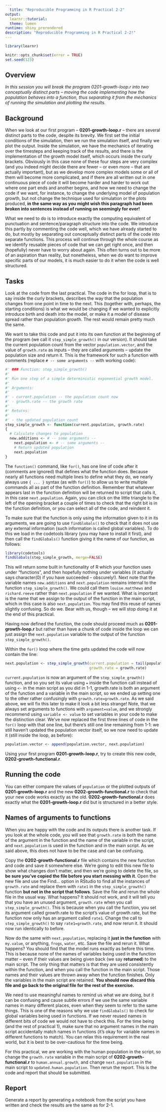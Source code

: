 ```yaml
---
  title: "Reproducible Programming in R Practical 2-2"
output:
  learnr::tutorial:
  theme: lumen
runtime: shiny_prerendered
description: "Reproducible Programming in R Practical 2-2!"
---
```


```r
library(learnr)

knitr::opts_chunk$set(error = TRUE)
set.seed(123)
```


## Overview

*In this session you will break the program 0201-growth-loop.r into two conceptually distinct parts – moving the code implementing how the population behaves into a function, thus separating it from the mechanics of running the simulation and plotting the results.*

## Background

When we look at our first program – **0201-growth-loop.r** – there are several
distinct parts to the code, despite its brevity. We first set the initial 
conditions of the simulation, then we run the simulation itself, and finally we 
plot the output. Inside the simulation, we have the mechanics of iterating over 
the timesteps and keeping track of the results, and there is the implementation 
of the growth model itself, which occurs inside the curly brackets. Obviously in 
this case none of these four steps are very complex (and you indeed might decide 
there are fewer – or even more – that are actually important), but as we develop 
more complex models some or all of them will become more complicated, and if 
there are all written out in one continuous piece of code it will become harder 
and harder to work out where one part ends and another begins, and how we need 
to change the code if we want, for instance, to change the underlying model of 
population growth, but not change the technique used for simulation or the plots 
produced, **in the same way as you might wish this paragraph had been broken into sentences instead of running on seemingly for ever!**

What we need to do is to introduce exactly the computing equivalent of 
punctuation and sentence/paragraph structure into the code. We introduce this 
partly by commenting the code well, which we have already started to do, but 
mostly by separating out conceptually distinct parts of the code into separate 
functions. This process will continue through the whole course as we identify 
reusable pieces of code that we can get right once, and then (hopefully) never 
have to worry about again. This often turns out to be more of an aspiration than 
reality, but nonetheless, when we do want to improve specific parts of our 
models, it is much easier to do it when the code is well structured.

## Tasks

Look at the code from the last practical. The code in the for loop, that is to 
say inside the curly brackets, describes the way that the population changes 
from one point in time to the next. This (together with, perhaps, the starting 
conditions) is what we would be changing if we wanted to explicitly introduce 
birth and death into the model, or make it a model of disease spread rather than 
population growth. The rest would remain pretty much the same.

We want to take this code and put it into its own function at the beginning of 
the program (we call it `step_simple_growth()` in our version). It should take 
the current population count from the vector `population.vector`, and the value 
of `growth.rate` as inputs – they are called arguments – update the population 
size and return it. This is the framework for such a function with comments 
(replace `# -- some arguments --` with working code):

```r
#' ### Function: step_simple_growth() 
#'
#' Run one step of a simple deterministic exponential growth model. 
#'
#' Arguments: 
#'
#' - current.population -- the population count now
#' - growth.rate -- the growth rate 
#'
#' Returns:
#'
#' - the updated population count
step_simple_growth <- function(current.population, growth.rate)
{
  # Calculate changes to population
  new.additions <- # -- some arguments --
    next.population <- # -- some arguments --
    # Return updated population
    next.population
}
```
The `function()` command, like `for()`, has one line of code after it (comments 
are ignored) that defines what the function does. Because nearly all functions 
need multiple lines to define what they do, we nearly always use `{ ... }` 
syntax (as with `for()`) to allow us to write multiple commands all as part of 
the function definition. Remember that whatever appears last in the function 
definition will be returned to script that calls it, in this case 
`next.population`. Again, you can click on the little triangle to the left of 
the opening bracket a couple of times to check that the right bit is in the 
function definition, or you can select all of the code, and reindent it.

To make sure that the function is only using the information given to it in its 
arguments, we are going to use `findGlobals()` to check that it does not use any 
external information (such information is called global variables). To do this 
we load in the codetools library (you may have to install it first), and then 
call the `findGlobals()` function giving it the name of our function, as 
follows:

```r
library(codetools) 
findGlobals(step_simple_growth, merge=FALSE)
```

This will return some built in functionality of R which your function uses under 
“functions”, and then hopefully nothing under variables (it actually says 
character(0) if you have succeeded – obscurely!). Next note that the variable 
names `new.additions` and `next.population` remains internal to the function 
`step_simple_growth()`. We could call them `louise.matthews` and `richard.reeve` 
rather than `next.population` if we wanted. What is important is the name that 
we assign to the output of the function in the main script, which in this case 
is also `next.population`. You may find this reuse of names slightly confusing. 
So do we. Bear with us, though – we will stop doing it at the end of this 
practical.

Having now defined the function, the code should proceed much as 
**0201-growth-loop.r** but rather than have a chunk of code inside the loop we 
can just assign the `next.population` variable to the output of the function 
`step_simple_growth()`.

Within the `for()` loop where the time gets updated the code will now contain 
the line:

```r
next.population <- step_simple_growth(current.population = tail(population.vector, 1), 
                                      growth.rate = growth.rate)
```

`current.population` is now an argument of the `step_simple_growth()` function, 
and so you set its value using `=` inside the function call instead of using 
`<-` in the main script as you did in 1-1, growth.rate is both an argument of 
the function and a variable in the main script, so we ended up setting one to 
the other rather confusingly with `growth.rate=growth.rate`. As we said above, 
we will fix this later to make it look a bit less strange! Note, that we always 
set arguments to functions with `argument=value`, and we strongly recommend 
using `variable <- value` to set variables in your code to make the distinction 
clear. We’ve now replaced the first three lines of code in the `for()` loop with 
that one line, but there’s still one line remaining from 1-1: we still haven’t 
updated the population vector itself, so we now need to update it (still inside 
the loop, as before):

```r
population.vector <- append(population.vector, next.population)
```

Using your first program **0201-growth-loop.r**, try to create this new code, 
**0202-growth-functional.r**.

## Running the code

You can either compare the values of `population` or the plotted outputs of 
**0201-growth-loop.r** and the new **0202-growth-functional.r** to check that 
your new code works exactly as the old. **0202-growth-functional.r** does 
exactly what the **0201-growth-loop.r** did but is structured in a better style.

## Names of arguments to functions

When you are happy with the code and its outputs there is another task. If you 
look at the whole code, you will see that `growth.rate` is both the name of the
argument in the function and the name of the variable in the script, and
`next.population` is used in the function and in the main script. As we said 
above, this does not have to be the case and can be confusing.

Copy the **0202-growth-functional.r** file which contains the new function and 
code and save it somewhere else. We’re going to edit this new file to show what 
changes don’t matter, and then we’re going to delete the file, so **be sure you’ve copied the file before you start messing with it**. Open the new file and 
use the Find... option in RStudio to find all the instances of `growth.rate` and 
replace them with `rate1` in the `step_simple_growth()` function **but not in the script that follows**. Save the file and rerun the whole file in the usual 
way. What happens? It should not work, and it will tell you that you have an 
unused argument, `growth.rate` when you call `step_simple_growth()`. This is 
because when you call the function, you set its argument called growth.rate to 
the script’s value of growth.rate, but the function now only has an argument 
called `rate1`. Change the call to `step_simple_growth()` to say 
`rate1=growth.rate`, and now rerun it. It should now run identically to before.

Now do the same with `next.population`, replacing it **just in the function** 
with `my.value`, or anything, `frogs`, `water`, etc. Save the file and rerun it. 
What happens? You should find that the model runs exactly as before this time. 
This is because none of the names of variables being used in the function matter 
– even if their values are being given back (we say **returned**) to the main 
script. The only thing that matters is that they are used consistently within 
the function, and when you call the function in the main script. Those names and 
their values are thrown away when the function finishes. Only the variables in 
the main script are retained. **You should now discard this file and go back to the original file for the rest of the exercise.**

We need to use meaningful names to remind us what we are doing, but it can be 
confusing and cause subtle errors if we use the same variable names in many 
different places, even when they seem to refer to the same things. This is one 
of the reasons why we use `findGlobals()` to check for global variables being 
used in functions. If we never reused names in different bits of code we would 
not have to check this. For the time being (and the rest of practical 1), make 
sure that no argument names in the main script accidentally match names in 
functions (it’s okay for variable names in different functions to match). You 
can relax this requirement in the real world, but it is best to be over-cautious 
for the time being.

For this practical, we are working with the human population in the script, so 
change the `growth.rate` variable in the main script of 
**0202-growth-functional.r** to `human.annual.growth`, and change 
`next.population` in the main script to `updated.human.population`. Then rerun 
the report. This is the code and report that should be submitted.

## Report

Generate a report by generating a notebook from the script you have written and 
check the results are the same as for 2-1.

